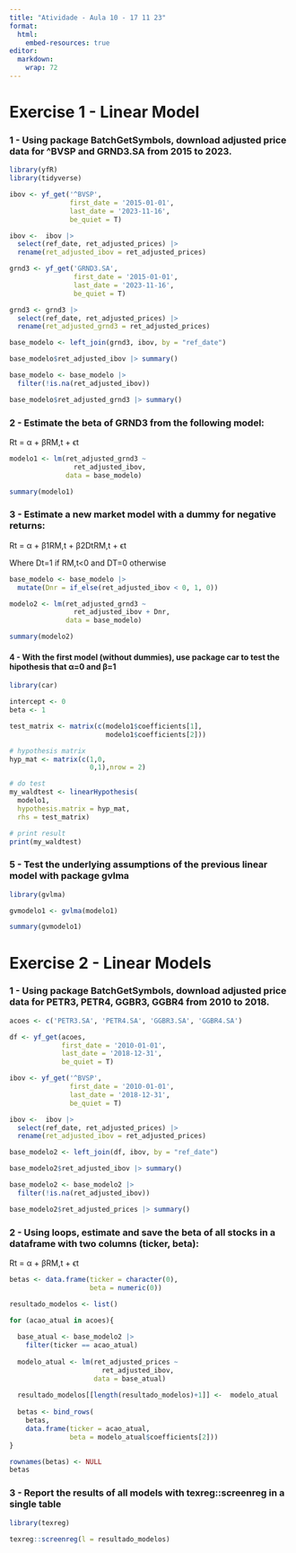 ```yaml
---
title: "Atividade - Aula 10 - 17 11 23"
format: 
  html:
    embed-resources: true
editor: 
  markdown: 
    wrap: 72
---
```


# Exercise 1 - Linear Model

### 1 - Using package BatchGetSymbols, download adjusted price data for \^BVSP and GRND3.SA from 2015 to 2023.

```r
library(yfR)
library(tidyverse)

ibov <- yf_get('^BVSP', 
               first_date = '2015-01-01',
               last_date = '2023-11-16',
               be_quiet = T)

ibov <-  ibov |> 
  select(ref_date, ret_adjusted_prices) |> 
  rename(ret_adjusted_ibov = ret_adjusted_prices)

grnd3 <- yf_get('GRND3.SA', 
                first_date = '2015-01-01',
                last_date = '2023-11-16',
                be_quiet = T)

grnd3 <- grnd3 |> 
  select(ref_date, ret_adjusted_prices) |> 
  rename(ret_adjusted_grnd3 = ret_adjusted_prices)

base_modelo <- left_join(grnd3, ibov, by = "ref_date")

base_modelo$ret_adjusted_ibov |> summary()

base_modelo <- base_modelo |> 
  filter(!is.na(ret_adjusted_ibov))

base_modelo$ret_adjusted_grnd3 |> summary()
```

### 2 - Estimate the beta of GRND3 from the following model:

Rt = α + βRM,t + ϵt

```r

modelo1 <- lm(ret_adjusted_grnd3 ~
                ret_adjusted_ibov,
              data = base_modelo)

summary(modelo1)
```

### 3 - Estimate a new market model with a dummy for negative returns:

Rt = α + β1RM,t + β2DtRM,t + ϵt

Where Dt=1 if RM,t\<0 and DT=0 otherwise

```r
base_modelo <- base_modelo |> 
  mutate(Dnr = if_else(ret_adjusted_ibov < 0, 1, 0))

modelo2 <- lm(ret_adjusted_grnd3 ~
                ret_adjusted_ibov + Dnr,
              data = base_modelo)

summary(modelo2)
```

#### 4 - With the first model (without dummies), use package car to test the hipothesis that α=0 and β=1

```r
library(car)

intercept <- 0
beta <- 1

test_matrix <- matrix(c(modelo1$coefficients[1],  
                        modelo1$coefficients[2]))  

# hypothesis matrix 
hyp_mat <- matrix(c(1,0,
                    0,1),nrow = 2)

# do test
my_waldtest <- linearHypothesis(
  modelo1,
  hypothesis.matrix = hyp_mat, 
  rhs = test_matrix)

# print result
print(my_waldtest)
```

### 5 - Test the underlying assumptions of the previous linear model with package gvlma

```r
library(gvlma)

gvmodelo1 <- gvlma(modelo1) 

summary(gvmodelo1)
```

# Exercise 2 - Linear Models

### 1 - Using package BatchGetSymbols, download adjusted price data for PETR3, PETR4, GGBR3, GGBR4 from 2010 to 2018.

```r
acoes <- c('PETR3.SA', 'PETR4.SA', 'GGBR3.SA', 'GGBR4.SA')

df <- yf_get(acoes,
             first_date = '2010-01-01',
             last_date = '2018-12-31', 
             be_quiet = T)

ibov <- yf_get('^BVSP', 
               first_date = '2010-01-01',
               last_date = '2018-12-31', 
               be_quiet = T)

ibov <-  ibov |> 
  select(ref_date, ret_adjusted_prices) |> 
  rename(ret_adjusted_ibov = ret_adjusted_prices)

base_modelo2 <- left_join(df, ibov, by = "ref_date")

base_modelo2$ret_adjusted_ibov |> summary()

base_modelo2 <- base_modelo2 |> 
  filter(!is.na(ret_adjusted_ibov))

base_modelo2$ret_adjusted_prices |> summary()
```

### 2 - Using loops, estimate and save the beta of all stocks in a dataframe with two columns (ticker, beta):

Rt = α + βRM,t + ϵt

```r

betas <- data.frame(ticker = character(0),
                    beta = numeric(0))

resultado_modelos <- list()

for (acao_atual in acoes){
  
  base_atual <- base_modelo2 |> 
    filter(ticker == acao_atual)
  
  modelo_atual <- lm(ret_adjusted_prices ~
                       ret_adjusted_ibov,
                     data = base_atual)
  
  resultado_modelos[[length(resultado_modelos)+1]] <-  modelo_atual
  
  betas <- bind_rows(
    betas, 
    data.frame(ticker = acao_atual,
               beta = modelo_atual$coefficients[2]))
}

rownames(betas) <- NULL
betas
```

### 3 - Report the results of all models with texreg::screenreg in a single table

```r
library(texreg)

texreg::screenreg(l = resultado_modelos)
```
